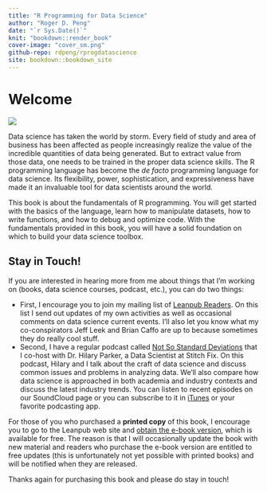 ```yaml
---
title: "R Programming for Data Science"
author: "Roger D. Peng"
date: "`r Sys.Date()`"
knit: "bookdown::render_book"
cover-image: "cover_sm.png"
github-repo: rdpeng/rprogdatascience
site: bookdown::bookdown_site
---
```




# Welcome

<img src="cover_sm.png" />


Data science has taken the world by storm. Every field of study and area of business has been affected as people increasingly realize the value of the incredible quantities of data being generated. But to extract value from those data, one needs to be trained in the proper data science skills. The R programming language has become the *de facto* programming language for data science. Its flexibility, power, sophistication, and expressiveness have made it an invaluable tool for data scientists around the world. 

This book is about the fundamentals of R programming. You will get started with the basics of the language, learn how to manipulate datasets, how to write functions, and how to debug and optimize code. With the fundamentals provided in this book, you will have a solid foundation on which to build your data science toolbox.

## Stay in Touch!

If you are interested in hearing more from me about things that I'm working on (books, data
science courses, podcast, etc.), you can do two things:

* First, I encourage you to join my mailing list of [Leanpub Readers](http://eepurl.com/bAJ3zj). On this list I send out updates of my own activities as well as occasional comments on data science current events. I'll also let you know what my co-conspirators Jeff Leek and Brian Caffo are up to because sometimes they do really cool stuff.
* Second, I have a regular podcast called [Not So Standard Deviations](https://soundcloud.com/nssd-podcast) that I co-host with Dr. Hilary Parker, a Data Scientist at Stitch Fix. On this podcast, Hilary and I talk about the craft of data science and discuss common issues and problems in analyzing data. We'll also compare how data science is approached in both academia and industry contexts and discuss the latest industry trends.  You can listen to recent episodes on our SoundCloud page or you can subscribe to it in [iTunes](https://itunes.apple.com/us/podcast/not-so-standard-deviations/id1040614570) or your favorite podcasting app.

For those of you who purchased a **printed copy** of this book, I encourage you to go to the Leanpub web site and [obtain the e-book version](https://leanpub.com/rprogramming), which is available for free. The reason is that I will occasionally update the book with new material and readers who purchase the e-book version are entitled to free updates (this is unfortunately not yet possible with printed books) and will be notified when they are released.

Thanks again for purchasing this book and please do stay in touch!
